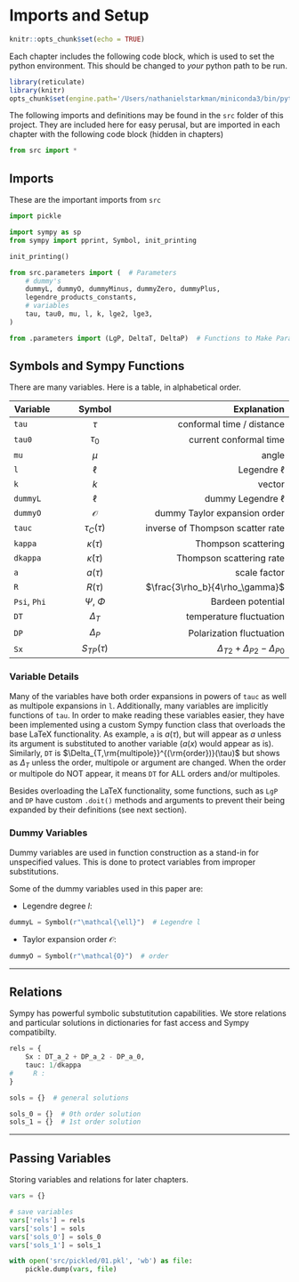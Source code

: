 # Imports and Setup

```r
knitr::opts_chunk$set(echo = TRUE)
```

Each chapter includes the following code block, which is used to set the python environment. This should be changed to *your* python path to be run.
```r
library(reticulate)
library(knitr)
opts_chunk$set(engine.path='/Users/nathanielstarkman/miniconda3/bin/python3.7')
```

The following imports and definitions may be found in the `src` folder of this project. They are included here for easy perusal, but are imported in each chapter with the following code block (hidden in chapters)

```python
from src import *
```

## Imports

These are the important imports from `src`

```python
import pickle

import sympy as sp
from sympy import pprint, Symbol, init_printing

init_printing()

from src.parameters import (  # Parameters
    # dummy's
    dummyL, dummyO, dummyMinus, dummyZero, dummyPlus,
    legendre_products_constants,
    # variables
    tau, tau0, mu, l, k, lge2, lge3,
)

from .parameters import (LgP, DeltaT, DeltaP)  # Functions to Make Parameters

```


## Symbols and Sympy Functions  {#symbols}

There are many variables. Here is a table, in alphabetical order.

| Variable      | Symbol               | Explanation                               |
| ------------- |:--------------------:| -----------------------------------------:|
| `tau`         | $\tau$               | conformal time / distance                 |
| `tau0`        | $\tau_0$             | current conformal time                    |
| `mu`          | $\mu$                | angle                                     |
| `l`           | $\ell$               | Legendre $\ell$                           |
| `k`           | $k$                  | vector                                    |
| `dummyL`      | $\ell$               | dummy Legendre $\ell$                     |
| `dummyO`      | $\mathcal{O}$        | dummy Taylor expansion order              |
| `tauc`        | $\tau_C(\tau)$       | inverse of Thompson scatter rate          |
| `kappa`       | $\kappa(\tau)$       | Thompson scattering                       |
| `dkappa`      | $\dot{\kappa}(\tau)$ | Thompson scattering rate                  |
| `a`           | $a(\tau)$            | scale factor                              |
| `R`           | $R(\tau)$            | $\frac{3\rho_b}{4\rho_\gamma}$            |
| `Psi`, `Phi`  | $\Psi$, $\Phi$       | Bardeen potential                         |
| `DT    `      | $\Delta_T$           | temperature fluctuation                   |
| `DP`          | $\Delta_P$           | Polarization fluctuation                  |
| `Sx`          | $S_{TP}(\tau)$       | $\Delta_{T2} + \Delta_{P2} - \Delta_{P0}$ |

<!-- TODO? Do the table programattically from the namespacce -->


### Variable Details

Many of the variables have both order expansions in powers of `tauc` as well as multipole expansions in `l`. Additionally, many variables are implicitly functions of `tau`. In order to make reading these variables easier, they have been implemented using a custom Sympy function class that overloads the base LaTeX functionality. As example, `a` is $a(\tau)$, but will appear as $a$ unless its argument is substituted to another variable ($a(x)$ would appear as is). Similarly, `DT` is $\Delta_{T,\rm{multipole}}^{(\rm{order})}(\tau)$ but shows as $\Delta_T$ unless the order, multipole or argument are changed. When the order or multipole do NOT appear, it means `DT` for ALL orders and/or multipoles.

Besides overloading the LaTeX functionality, some functions, such as `LgP` and `DP` have custom `.doit()` methods and arguments to prevent their being expanded by their definitions (see next section).


### Dummy Variables
Dummy variables are used in function construction as a stand-in for unspecified values. This is done to protect variables from improper substitutions.

Some of the dummy variables used in this paper are:

- Legendre degree $l$:
```python
dummyL = Symbol(r"\mathcal{\ell}")  # Legendre l
```

- Taylor expansion order $\mathcal{O}$:
```python
dummyO = Symbol(r"\mathcal{O}")  # order
```

- - -

## Relations {#relations}
Sympy has powerful symbolic substutitution capabilities. We store relations and particular solutions in dictionaries for fast access and Sympy compatibilty.

```python

rels = {
    Sx : DT_a_2 + DP_a_2 - DP_a_0,
    tauc: 1/dkappa
#     R : 
}

sols = {}  # general solutions

sols_0 = {}  # 0th order solution
sols_1 = {}  # 1st order solution

```

- - -
## Passing Variables

Storing variables and relations for later chapters.

```python
vars = {}

# save variables
vars['rels'] = rels
vars['sols'] = sols
vars['sols_0'] = sols_0
vars['sols_1'] = sols_1

with open('src/pickled/01.pkl', 'wb') as file:
    pickle.dump(vars, file)
```

<!-- You can write citations, too. For example, we are using the **bookdown** package [@R-bookdown] in this sample book, which was built on top of R Markdown and **knitr** [@xie2015]. -->
